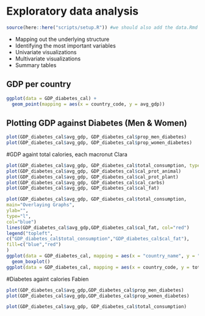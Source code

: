# Exploratory data analysis

```r
source(here::here("scripts/setup.R")) #we should also add the data.Rmd file no ?
```

* Mapping out the underlying structure
* Identifying the most important variables
* Univariate visualizations
* Multivariate visualizations
* Summary tables



## GDP per country

```r
ggplot(data = GDP_diabetes_cal) +
  geom_point(mapping = aes(x = country_code, y = avg_gdp))
```


## Plotting GDP against Diabetes (Men & Women)
```r
plot(GDP_diabetes_cal$avg_gdp, GDP_diabetes_cal$prop_men_diabetes)
plot(GDP_diabetes_cal$avg_gdp, GDP_diabetes_cal$prop_women_diabetes)
```


#GDP againt total calories, each macronut Clara

```r
plot(GDP_diabetes_cal$avg_gdp, GDP_diabetes_cal$total_consumption, type="h")
plot(GDP_diabetes_cal$avg_gdp, GDP_diabetes_cal$cal_prot_animal)
plot(GDP_diabetes_cal$avg_gdp, GDP_diabetes_cal$cal_prot_plant)
plot(GDP_diabetes_cal$avg_gdp, GDP_diabetes_cal$cal_carbs)
plot(GDP_diabetes_cal$avg_gdp, GDP_diabetes_cal$cal_fat)

plot(GDP_diabetes_cal$avg_gdp, GDP_diabetes_cal$total_consumption,
main="Overlaying Graphs",
ylab="",
type="l",
col="blue")
lines(GDP_diabetes_cal$avg_gdp,GDP_diabetes_cal$cal_fat, col="red")
legend("topleft",
c("GDP_diabetes_cal$total_consumption","GDP_diabetes_cal$cal_fat"),
fill=c("blue","red")
)
ggplot(data = GDP_diabetes_cal, mapping = aes(x = "country_name", y = "total_consumption")) +
  geom_boxplot()
ggplot(data = GDP_diabetes_cal, mapping = aes(x = country_code, y = total_consumption, color = as.factor("country_name"))) + geom_point()


```







#Diabetes againt calories Fabien

```r
plot(GDP_diabetes_cal$avg_gdp,GDP_diabetes_cal$prop_men_diabetes)
plot(GDP_diabetes_cal$avg_gdp,GDP_diabetes_cal$prop_women_diabetes)
```



```r
plot(GDP_diabetes_cal$avg_gdp, GDP_diabetes_cal$total_consumption)
```



